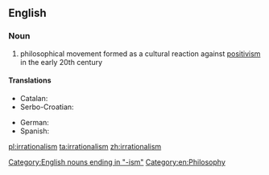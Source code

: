 ==English==
{{rfc-auto}}
{{wikipedia}}

===Noun===
{{en-noun|-}}

# philosophical movement formed as a cultural reaction against [[positivism]] in the early 20th century

====Translations====
{{trans-top|philosophical movement}}
* Catalan: {{t-|ca|irracionalisme|m}}
* Serbo-Croatian: {{t|sh|iracionalizam|m}}
{{trans-mid}}
* German: {{t-|de|Irrationalismus|m}}
* Spanish: {{t-|es|irracionalismo|m}}
{{trans-bottom}}

[[Category:English nouns ending in "-ism"]]
[[Category:en:Philosophy]]

[[pl:irrationalism]]
[[ta:irrationalism]]
[[zh:irrationalism]]